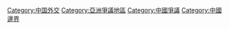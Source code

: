 [[Category:中国外交|Category:中国外交]]
[[Category:亞洲爭議地區|Category:亞洲爭議地區]]
[[Category:中國爭議|Category:中國爭議]]
[[Category:中國邊界|Category:中國邊界]]